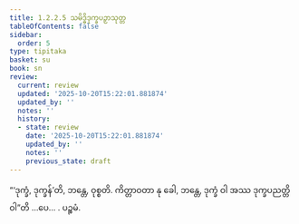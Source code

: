 ```yaml
---
title: 1.2.2.5 သမိဒ္ဓိဒုက္ခပဉှာသုတ္တ
tableOfContents: false
sidebar:
  order: 5
type: tipitaka
basket: su
book: sn
review:
  current: review
  updated: '2025-10-20T15:22:01.881874'
  updated_by: ''
  notes: ''
  history:
  - state: review
    date: '2025-10-20T15:22:01.881874'
    updated_by: ''
    notes: ''
    previous_state: draft
---
```



<DynamicBreadcrumb />


<ReviewStatus review={frontmatter.review} showDetails={true} />

<HypothesisAnnotation frontmatter={frontmatter} />

<Division number="67" book="sn" e="ch" v="18" p="289">

<Paragraph number="222" book="sn">
“‘ဒုက္ခံ, ဒုက္ခန်’တိ, ဘန္တေ, ဝုစ္စတိ. ကိတ္တာဝတာ နု ခေါ, ဘန္တေ, ဒုက္ခံ ဝါ အဿ ဒုက္ခပညတ္တိ ဝါ”တိ …ပေ… .

</Paragraph>
</Division>

<Paragraph number="223" type="center" book="sn">
ပဉ္စမံ.
</Paragraph>